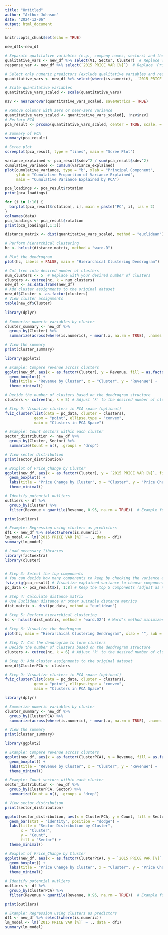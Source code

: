 ```yaml
---
title: "Untitled"
author: "Arthur Johnson"
date: "2024-12-06"
output: html_document
---
```


```r
knitr::opts_chunk$set(echo = TRUE)
```

```r
new_df1<-new_df
```


```r
# Separate qualitative variables (e.g., company names, sectors) and the response variable
qualitative_vars <- new_df %>% select(V1, Sector, Cluster)  # Replace with your column names
response_var <- new_df %>% select(`2015 PRICE VAR [%]`)  # Replace 'Price_Change' with the actual column name

# Select only numeric predictors (exclude qualitative variables and response variable)
quantitative_vars <- new_df %>% select(where(is.numeric), -`2015 PRICE VAR [%]`)
```

```r
# Scale quantitative variables
quantitative_vars_scaled <- scale(quantitative_vars)

nzv <- nearZeroVar(quantitative_vars_scaled, saveMetrics = TRUE)

# Remove columns with zero or near-zero variance
quantitative_vars_scaled <- quantitative_vars_scaled[, !nzv$nzv]
# Perform PCA
pca_result <- prcomp(quantitative_vars_scaled, center = TRUE, scale. = TRUE)

# Summary of PCA
summary(pca_result)
```

```r
# Scree plot
screeplot(pca_result, type = "lines", main = "Scree Plot")
```


```r
variance_explained <- pca_result$sdev^2 / sum(pca_result$sdev^2)
cumulative_variance <- cumsum(variance_explained)
plot(cumulative_variance, type = "b", xlab = "Principal Component", 
     ylab = "Cumulative Proportion of Variance Explained", 
     main = "Cumulative Variance Explained by PCA")
```

```r
pca_loadings <- pca_result$rotation
print(pca_loadings)

for (i in 1:10) {
  barplot(pca_result$rotation[, i], main = paste("PC", i), las = 2)
}
colnames(data)
pca_loadings <- pca_result$rotation
print(pca_loadings[,1:3])
```


```r
distance_matrix <- dist(quantitative_vars_scaled, method = "euclidean")
```

```r
# Perform hierarchical clustering
hc <- hclust(distance_matrix, method = "ward.D")

# Plot the dendrogram
plot(hc, labels = FALSE, main = "Hierarchical Clustering Dendrogram")

```

```r
# Cut tree into desired number of clusters
num_clusters <- 5  # Replace with your desired number of clusters
clusters <- cutree(hc, k = num_clusters)
new_df <- as.data.frame(new_df)
# Add cluster assignments to the original dataset
new_df$Cluster <- as.factor(clusters)
# View cluster assignments
table(new_df$Cluster)
```

```r
library(dplyr)

# Summarize numeric variables by cluster
cluster_summary <- new_df %>%
  group_by(Cluster) %>%
  summarize(across(where(is.numeric), ~ mean(.x, na.rm = TRUE), .names = "mean_{.col}"), .groups = "drop")

# View the summary
print(cluster_summary)

```

```r
library(ggplot2)

# Example: Compare revenue across clusters
ggplot(new_df, aes(x = as.factor(Cluster), y = Revenue, fill = as.factor(Cluster))) +
  geom_boxplot() +
  labs(title = "Revenue by Cluster", x = "Cluster", y = "Revenue") +
  theme_minimal()

```
```r
# Decide the number of clusters based on the dendrogram structure
clusters <- cutree(hc, k = 5) # Adjust 'k' to the desired number of clusters

# Step 9: Visualize clusters in PCA space (optional)
fviz_cluster(list(data = pc_data, cluster = clusters), 
             geom = "point", ellipse.type = "convex",
             main = "Clusters in PCA Space")
```
```r
# Example: Count sectors within each cluster
sector_distribution <- new_df %>%
  group_by(Cluster, Sector) %>%
  summarize(Count = n(), .groups = "drop")

# View sector distribution
print(sector_distribution)

```

```r
# Boxplot of Price_Change by Cluster
ggplot(new_df, aes(x = as.factor(Cluster), y = `2015 PRICE VAR [%]`, fill = as.factor(Cluster))) +
  geom_boxplot() +
  labs(title = "Price Change by Cluster", x = "Cluster", y = "Price Change (%)") +
  theme_minimal()

```

```r
# Identify potential outliers
outliers <- df %>%
  group_by(Cluster) %>%
  filter(Revenue > quantile(Revenue, 0.95, na.rm = TRUE))  # Example for Revenue

print(outliers)

```

```r
# Example: Regression using clusters as predictors
df1 <- new_df %>% select(where(is.numeric))
lm_model <- lm(`2015 PRICE VAR [%]` ~ ., data = df1)
summary(lm_model)
```

```r
# Load necessary libraries
library(factoextra)
library(cluster)


# Step 3: Select the top components
# You can decide how many components to keep by checking the variance explained
fviz_eig(pca_result) # Visualize explained variance to choose components
pc_data <- pca_result$x[, 1:8] # Keep the top 5 components (adjust as needed)

# Step 4: Calculate distance matrix
# Use Euclidean distance or other suitable distance metrics
dist_matrix <- dist(pc_data, method = "euclidean")

# Step 5: Perform hierarchical clustering
hc <- hclust(dist_matrix, method = "ward.D2") # Ward's method minimizes variance within clusters

# Step 6: Visualize the dendrogram
plot(hc, main = "Hierarchical Clustering Dendrogram", xlab = "", sub = "", cex = 0.7)
```

```r
# Step 7: Cut the dendrogram to form clusters
# Decide the number of clusters based on the dendrogram structure
clusters <- cutree(hc, k = 6) # Adjust 'k' to the desired number of clusters

# Step 8: Add cluster assignments to the original dataset
new_df$ClusterPCA <- clusters

# Step 9: Visualize clusters in PCA space (optional)
fviz_cluster(list(data = pc_data, cluster = clusters), 
             geom = "point", ellipse.type = "convex",
             main = "Clusters in PCA Space")
```



```r
library(dplyr)

# Summarize numeric variables by cluster
cluster_summary <- new_df %>%
  group_by(ClusterPCA) %>%
  summarize(across(where(is.numeric), ~ mean(.x, na.rm = TRUE), .names = "mean_{.col}"), .groups = "drop")

# View the summary
print(cluster_summary)

```

```r
library(ggplot2)

# Example: Compare revenue across clusters
ggplot(new_df, aes(x = as.factor(ClusterPCA), y = Revenue, fill = as.factor(ClusterPCA))) +
  geom_boxplot() +
  labs(title = "Revenue by Cluster", x = "Cluster", y = "Revenue") +
  theme_minimal()

```

```r
# Example: Count sectors within each cluster
sector_distribution <- new_df %>%
  group_by(ClusterPCA, Sector) %>%
  summarize(Count = n(), .groups = "drop")

# View sector distribution
print(sector_distribution)

ggplot(sector_distribution, aes(x = ClusterPCA, y = Count, fill = Sector)) +
  geom_bar(stat = "identity", position = "dodge") +
  labs(title = "Sector Distribution by Cluster",
       x = "Cluster",
       y = "Count",
       fill = "Sector") +
  theme_minimal()
```

```r
# Boxplot of Price_Change by Cluster
ggplot(new_df, aes(x = as.factor(ClusterPCA), y = `2015 PRICE VAR [%]`, fill = as.factor(ClusterPCA))) +
  geom_boxplot() +
  labs(title = "Price Change by Cluster", x = "Cluster", y = "Price Change (%)") +
  theme_minimal()

```

```r
# Identify potential outliers
outliers <- df %>%
  group_by(ClusterPCA) %>%
  filter(Revenue > quantile(Revenue, 0.95, na.rm = TRUE))  # Example for Revenue

print(outliers)

```

```r
# Example: Regression using clusters as predictors
df1 <- new_df %>% select(where(is.numeric))
lm_model <- lm(`2015 PRICE VAR [%]` ~ ., data = df1)
summary(lm_model)
```
